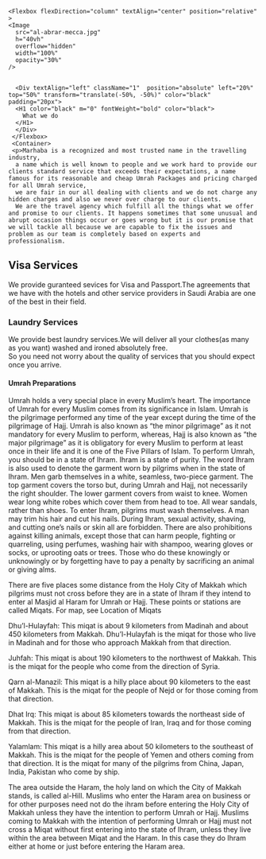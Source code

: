 <Section pt="0">
  
    <Flexbox flexDirection="column" textAlign="center" position="relative" >
    <Image
      src="al-abrar-mecca.jpg"
      h="40vh"
      overflow="hidden"
      width="100%"
      opacity="30%"
    />
    
    
      <Div textAlign="left" className="1"  position="absolute" left="20%" top="50%" transform="translate(-50%, -50%)" color="black" padding="20px">
      <H1 color="black" m="0" fontWeight="bold" color="black">
        What we do
      </H1>
      </Div>
     </Flexbox>
     <Container>
     <p>Marhaba is a recognized and most trusted name in the travelling industry,
      a name which is well known to people and we work hard to provide our clients standard service that exceeds their expectations, a name famous for its reasonable and cheap Umrah Packages and pricing charged for all Umrah service, 
      we are fair in our all dealing with clients and we do not charge any hidden charges and also we never over charge to our clients. 
      We are the travel agency which fulfill all the things what we offer and promise to our clients. It happens sometimes that some unusual and abrupt occasion things occur or goes wrong but it is our promise that we will tackle all because we are capable to fix the issues and problem as our team is completely based on experts and professionalism.

<h2>Visa Services</h2>
We provide guranteed sevices for Visa and Passport.The agreements that we have with the hotels and other service providers in Saudi Arabia are one of the best in their field.

<h3>Laundry Services</h3>
We provide best laundry services.We will deliver all your clothes(as many as you want) washed and ironed absolutely free.<br />So you need not worry about the quality of services that you should expect once you arrive.

<h4>Umrah Preparations</h4>
Umrah holds a very special place in every Muslim’s heart. The importance of Umrah for every Muslim comes from its significance in Islam. Umrah is the pilgrimage performed any time of the year except during the time of the pilgrimage of Hajj. Umrah is also known as “the minor pilgrimage” as it not mandatory for every Muslim to perform, whereas, Hajj is also known as “the major pilgrimage” as it is obligatory for every Muslim to perform at least once in their life and it is one of the Five Pillars of Islam.
To perform Umrah, you should be in a state of Ihram. Ihram is a state of purity.
The word Ihram is also used to denote the garment worn by pilgrims when in the state of Ihram. Men garb themselves in a white, seamless, two-piece garment. The top garment covers the torso but, during Umrah and Hajj, not necessarily the right shoulder. The lower garment covers from waist to knee. Women wear long white robes which cover them from head to toe. All wear sandals, rather than shoes.
To enter Ihram, pilgrims must wash themselves. A man may trim his hair and cut his nails. During Ihram, sexual activity, shaving, and cutting one’s nails or skin all are forbidden. There are also prohibitions against killing animals, except those that can harm people, fighting or quarreling, using perfumes, washing hair with shampoo, wearing gloves or socks, or uprooting oats or trees. Those who do these knowingly or unknowingly or by forgetting have to pay a penalty by sacrificing an animal or giving alms.

There are five places some distance from the Holy City of Makkah which pilgrims must not cross before they are in a state of Ihram if they intend to enter al Masjid al Haram for Umrah or Hajj. These points or stations are called Miqats. For map, see Location of Miqats

Dhu’l-Hulayfah: This miqat is about 9 kilometers from Madinah and about 450 kilometers from Makkah. Dhu’l-Hulayfah is the miqat for those who live in Madinah and for those who approach Makkah from that direction.

Juhfah: This miqat is about 190 kilometers to the northwest of Makkah. This is the miqat for the people who come from the direction of Syria.

Qarn al-Manazil: This miqat is a hilly place about 90 kilometers to the east of Makkah. This is the miqat for the people of Nejd or for those coming from that direction.

Dhat Irq: This miqat is about 85 kilometers towards the northeast side of Makkah. This is the miqat for the people of Iran, Iraq and for those coming from that direction.

Yalamlam: This miqat is a hilly area about 50 kilometers to the southeast of Makkah. This is the miqat for the people of Yemen and others coming from that direction. It is the miqat for many of the pilgrims from China, Japan, India, Pakistan who come by ship.

The area outside the Haram, the holy land on which the City of Makkah stands, is called al-Hill. Muslims who enter the Haram area on business or for other purposes need not do the ihram before entering the Holy City of Makkah unless they have the intention to perform Umrah or Hajj. Muslims coming to Makkah with the intention of performing Umrah or Hajj must not cross a Miqat without first entering into the state of Ihram, unless they live within the area between Miqat and the Haram. In this case they do Ihram either at home or just before entering the Haram area.
</p>
</Container>
</Section>